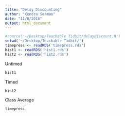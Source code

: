 ```yaml
---
title: "Delay Discounting"
author: "Kendra Seaman"
date: "11/8/2018"
output: html_document
---
```


```r
#source('~/Desktop/Teachable Tidbit/delaydiscount.R')
setwd('~/Desktop/Teachable Tidbit/')
timepress <- readRDS('timepress.rds')
hist1 <- readRDS('hist1.rds')
hist2 <- readRDS('hist2.rds')
```

Untimed

```r
hist1
```

Timed

```r
hist2
```

Class Average

```r
timepress
```

